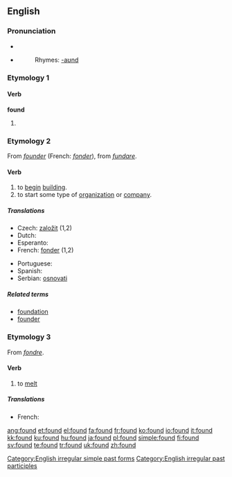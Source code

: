 ==English==

{{rank|last|here|thought|139|found|people|still|just}}

===Pronunciation===
*{{IPA|/'fɑʊnd/}}
*{{audio|en-us-found.ogg|Audio (US)}}
*:Rhymes: [[Rhymes:English:-aʊnd|-aʊnd]]

===Etymology 1===

====Verb====
'''found'''
# {{past of|[[find]]}}
[[Category:English irregular simple past forms]]
[[Category:English irregular past participles]]
===Etymology 2===
From {{OF.}} ''[[founder]]'' (French: ''[[fonder]]''), from {{L.}} ''[[fundare]]''.

====Verb====
{{en-verb}}

# to [[begin]] [[building]].
# to start some type of [[organization]] or [[company]].

=====Translations=====
{{top}}
* Czech: [[založit]] (1,2)
* Dutch: {{t+|nl|stichten}}
* Esperanto: {{t-|eo|fondi|xs=Esperanto}}
* French: [[fonder]] (1,2)
{{mid}}
* Portuguese: {{t+|pt|fundar}}
* Spanish: {{t-|es|fundar}}
* Serbian: [[osnovati]]
{{bottom}}

=====Related terms=====
*[[foundation]]
*[[founder]]

===Etymology 3===
From {{MF.}} ''[[fondre]]''.

====Verb====
{{en-verb}}

# to [[melt]]

=====Translations=====
* French: {{t+|fr|fondre}}

[[ang:found]]
[[et:found]]
[[el:found]]
[[fa:found]]
[[fr:found]]
[[ko:found]]
[[io:found]]
[[it:found]]
[[kk:found]]
[[ku:found]]
[[hu:found]]
[[ja:found]]
[[pl:found]]
[[simple:found]]
[[fi:found]]
[[sv:found]]
[[te:found]]
[[tr:found]]
[[uk:found]]
[[zh:found]]